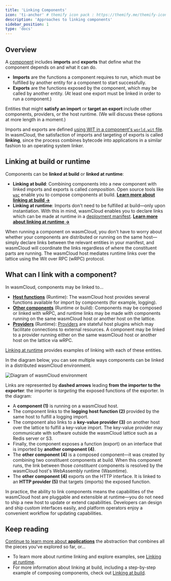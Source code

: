 ```yaml
---
title: 'Linking Components'
icon: 'ti-anchor' # themify icon pack : https://themify.me/themify-icons
description: 'Approaches to linking components'
sidebar_position: 1
type: 'docs'
---
```


## Overview

A [component](/docs/concepts/components/) includes **imports** and **exports** that define what the component depends on and what it can do.

- **Imports** are the functions a component requires to run, which must be fulfilled by another entity for a component to start successfully. 
- **Exports** are the functions exposed by the component, which may be called by another entity. (At least one export must be linked in order to run a component.)

Entities that might **satisfy an import** or **target an export** include other components, providers, or the host runtime. (We will discuss these options at more length in a moment.)

Imports and exports are defined [using WIT in a component's `world.wit` file](/docs/developer/interfaces/creating-an-interface). In wasmCloud, the satisfaction of imports and targeting of exports is called **linking**, since the process combines bytecode into applications in a similar fashion to an operating system linker. 

## Linking at build or runtime

Components can be **linked at build** or **linked at runtime**:

- **Linking at build**: Combining components into a new component with linked imports and exports is called *composition*. Open source tools like [`wac`](https://github.com/bytecodealliance/wac) enable you to compose components at build. [**Learn more about linking at build ->**](/docs/concepts/linking-components/linking-at-build)
- **Linking at runtime**: Imports don't need to be fulfilled at build&mdash;only upon instantiation. With this in mind, wasmCloud enables you to declare links which can be made at runtime in a [deployment manifest](/docs/ecosystem/wadm/model). [**Learn more about linking at runtime ->**](/docs/concepts/linking-components/linking-at-runtime)

When running a component on wasmCloud, you don't have to worry about whether your components are distributed or running on the same host&mdash;simply declare links between the relevant entities in your manifest, and wasmCloud will coordinate the links regardless of where the constituent parts are running. The wasmCloud host mediates runtime links over the lattice using the Wit over RPC (wRPC) protocol.

## What can I link with a component?

In wasmCloud, components may be linked to...

* [**Host functions**](/docs/concepts/linking-components/linking-at-runtime#host-functions) (Runtime): The wasmCloud host provides several functions available for import by components (for example, logging). 
* [**Other components**](/docs/concepts/linking-components/linking-at-runtime#other-components) (Runtime or build): Components may be composed or linked with wRPC, and runtime links may be made with components running on the same wasmCloud host or another host on the lattice. 
* [**Providers**](/docs/concepts/linking-components/linking-at-runtime#providers) (Runtime): [Providers](/docs/concepts/providers) are stateful host plugins which may facilitate connections to external resources. A component may be linked to a provider running either on the same wasmCloud host or another host on the lattice via wRPC. 

[Linking at runtime](/docs/concepts/linking-components/linking-at-runtime) provides examples of linking with each of these entities.

In the diagram below, you can see multiple ways components can be linked in a distributed wasmCloud environment.

![Diagram of wasmCloud environment](../images/linking-components.png)

Links are represented by **dashed arrows** leading **from the importer to the exporter**: the importer is *targeting* the exposed functions of the exporter. In the diagram:

* A **component (1)** is running on a wasmCloud host. 
* The component links to the **logging host function (2)** provided by the same host to fulfill a logging import.
* The component also links to a **key-value provider (3)** on another host over the lattice to fulfill a key-value import. The key-value provider may communicate with software outside the wasmCloud lattice such as a Redis server or S3.
* Finally, the component exposes a function (export) on an interface that is imported by **another component (4)**.
* The **other component (4)** is a composed component&mdash;it was created by combining two constituent components at build. When this component runs, the link between those *constituent* components is resolved by the wasmCloud host's WebAssembly runtime (Wasmtime).
* The **other component (4)** exports on the HTTP interface. It is linked to an **HTTP provider (5)** that targets (imports) the exposed function.

In practice, the ability to link components means the capabilities of the wasmCloud host are pluggable and extensible at runtime&mdash;you do not need to ship a new host to update or extend capabilities. Developers can design and ship custom interfaces easily, and platform operators enjoy a convenient workflow for updating capabilities.

## Keep reading

[Continue to learn more about **applications**](/docs/concepts/applications) the abstraction that combines all the pieces you've explored so far, or...

- To learn more about runtime linking and explore examples, see [Linking at runtime](/docs/concepts/linking-components/linking-at-runtime).
- For more information about linking at build, including a step-by-step example of composing components, check out [Linking at build](/docs/concepts/linking-components/linking-at-build).
